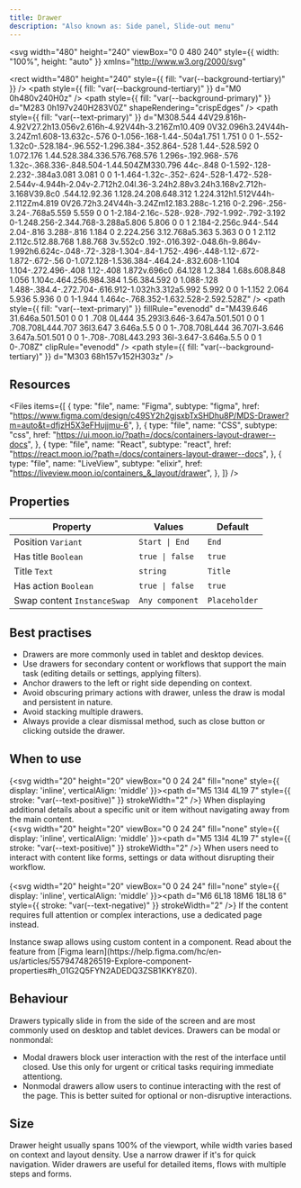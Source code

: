 ```yaml
---
title: Drawer
description: "Also known as: Side panel, Slide-out menu"
---
```


<svg
  width="480"
  height="240"
  viewBox="0 0 480 240"
  style={{ width: "100%", height: "auto" }}
  xmlns="http://www.w3.org/2000/svg"
>
  <rect
    width="480"
    height="240"
    style={{ fill: "var(--background-tertiary)" }}
  />
  <path style={{ fill: "var(--background-tertiary)" }} d="M0 0h480v240H0z" />
  <path
    style={{ fill: "var(--background-primary)" }}
    d="M283 0h197v240H283V0Z"
    shapeRendering="crispEdges"
  />
  <path
    style={{ fill: "var(--text-primary)" }}
    d="M308.544 44V29.816h-4.92V27.2h13.056v2.616h-4.92V44h-3.216Zm10.409 0V32.096h3.24V44h-3.24Zm1.608-13.632c-.576 0-1.056-.168-1.44-.504a1.751 1.751 0 0 1-.552-1.32c0-.528.184-.96.552-1.296.384-.352.864-.528 1.44-.528.592 0 1.072.176 1.44.528.384.336.576.768.576 1.296s-.192.968-.576 1.32c-.368.336-.848.504-1.44.504ZM330.796 44c-.848 0-1.592-.128-2.232-.384a3.081 3.081 0 0 1-1.464-1.32c-.352-.624-.528-1.472-.528-2.544v-4.944h-2.04v-2.712h2.04l.36-3.24h2.88v3.24h3.168v2.712h-3.168V39.8c0 .544.12.92.36 1.128.24.208.648.312 1.224.312h1.512V44h-2.112Zm4.819 0V26.72h3.24V44h-3.24Zm12.183.288c-1.216 0-2.296-.256-3.24-.768a5.559 5.559 0 0 1-2.184-2.16c-.528-.928-.792-1.992-.792-3.192 0-1.248.256-2.344.768-3.288a5.806 5.806 0 0 1 2.184-2.256c.944-.544 2.04-.816 3.288-.816 1.184 0 2.224.256 3.12.768a5.363 5.363 0 0 1 2.112 2.112c.512.88.768 1.88.768 3v.552c0 .192-.016.392-.048.6h-9.864v-1.992h6.624c-.048-.72-.328-1.304-.84-1.752-.496-.448-1.12-.672-1.872-.672-.56 0-1.072.128-1.536.384-.464.24-.832.608-1.104 1.104-.272.496-.408 1.12-.408 1.872v.696c0 .64.128 1.2.384 1.68s.608.848 1.056 1.104c.464.256.984.384 1.56.384.592 0 1.088-.128 1.488-.384.4-.272.704-.616.912-1.032h3.312a5.992 5.992 0 0 1-1.152 2.064 5.936 5.936 0 0 1-1.944 1.464c-.768.352-1.632.528-2.592.528Z"
  />
  <path
    style={{ fill: "var(--text-primary)" }}
    fillRule="evenodd"
    d="M439.646 31.646a.501.501 0 0 1 .708 0L444 35.293l3.646-3.647a.501.501 0 0 1 .708.708L444.707 36l3.647 3.646a.5.5 0 0 1-.708.708L444 36.707l-3.646 3.647a.501.501 0 0 1-.708-.708L443.293 36l-3.647-3.646a.5.5 0 0 1 0-.708Z"
    clipRule="evenodd"
  />
  <path
    style={{ fill: "var(--background-tertiary)" }}
    d="M303 68h157v152H303z"
  />
</svg>

## Resources

<Files
  items={[
    {
      type: "file",
      name: "Figma",
      subtype: "figma",
      href: "https://www.figma.com/design/c49SY2h2gjsxbTxSHDhu8P/MDS-Drawer?m=auto&t=dfjzH5X3eFHujjmu-6",
    },
    {
      type: "file",
      name: "CSS",
      subtype: "css",
      href: "https://ui.moon.io/?path=/docs/containers-layout-drawer--docs",
    },
    {
      type: "file",
      name: "React",
      subtype: "react",
      href: "https://react.moon.io/?path=/docs/containers-layout-drawer--docs",
    },
    {
      type: "file",
      name: "LiveView",
      subtype: "elixir",
      href: "https://liveview.moon.io/containers_&_layout/drawer",
    },
  ]}
/>

## Properties

| **Property**                | **Values**      | **Default**   |
| --------------------------- | --------------- | ------------- |
| Position `Variant`          | `Start \| End`  | `End`         |
| Has title `Boolean`         | `true \| false` | `true`        |
| Title `Text`                | `string`        | `Title`       |
| Has action `Boolean`        | `true \| false` | `true`        |
| Swap content `InstanceSwap` | `Any component` | `Placeholder` |

## Best practises

- Drawers are more commonly used in tablet and desktop devices.
- Use drawers for secondary content or workflows that support the main task (editing details or settings, applying filters).
- Anchor drawers to the left or right side depending on context.
- Avoid obscuring primary actions with drawer, unless the draw is modal and persistent in nature.
- Avoid stacking multiple drawers.
- Always provide a clear dismissal method, such as close button or clicking outside the drawer.

## When to use

{<svg width="20" height="20" viewBox="0 0 24 24" fill="none" style={{ display: 'inline', verticalAlign: 'middle' }}><path d="M5 13l4 4L19 7" style={{ stroke: "var(--text-positive)" }} strokeWidth="2" /></svg>} When displaying additional details about a specific unit or item without navigating away from the main content. <br/>
{<svg width="20" height="20" viewBox="0 0 24 24" fill="none" style={{ display: 'inline', verticalAlign: 'middle' }}><path d="M5 13l4 4L19 7" style={{ stroke: "var(--text-positive)" }} strokeWidth="2" /></svg>} When users need to interact with content like forms, settings or data without disrupting their workflow. <br/><br/>
{<svg width="20" height="20" viewBox="0 0 24 24" fill="none" style={{ display: 'inline', verticalAlign: 'middle' }}><path d="M6 6L18 18M6 18L18 6" style={{ stroke: "var(--text-negative)" }} strokeWidth="2" /></svg>} If the content requires full attention or complex interactions, use a dedicated page instead. <br/>

<Note type="info" title="Note">
  Instance swap allows using custom content in a component. Read about the
  feature from [Figma
  learn](https://help.figma.com/hc/en-us/articles/5579474826519-Explore-component-properties#h_01G2Q5FYN2ADEDQ3ZSB1KKY8Z0).
</Note>

## Behaviour

Drawers typically slide in from the side of the screen and are most commonly used on desktop and tablet devices.
Drawers can be modal or nonmondal:

- Modal drawers block user interaction with the rest of the interface until closed. Use this only for urgent or critical tasks requiring immediate attentiong.
- Nonmodal drawers allow users to continue interacting with the rest of the page. This is better suited for optional or non-disruptive interactions.

## Size

Drawer height usually spans 100% of the viewport, while width varies based on context and layout density. Use a narrow drawer if it's for quick navigation. Wider drawers are useful for detailed items, flows with multiple steps and forms.
